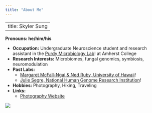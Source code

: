 ```yaml
---
title: "About Me"
---
```


---
title: Skyler Sung
---
__Pronouns: he/him/his__


- __Occupation:__ Undergraduate Neuroscience student and research assistant in the [Purdy Microbiology Lab](http://www.apurdylab.org/)! at Amherst College
- __Research Interests:__ Microbiomes, fungal genomics, symbiosis, neuromodulation
- __Past Labs:__ 
  - [Margaret McFall-Ngai & Ned Ruby, University of Hawaii](https://www.glowingsquid.org/index.php)!
  - [Julie Segre, National Human Genome Research Institution](https://www.genome.gov/staff/Julie-Segre-PhD)!
- __Hobbies:__ Photography, Hiking, Traveling 
- __Links:__ 
  - [Photography Website](https://www.skylersung.com/)



![](Scholastics_2020.jpeg)
